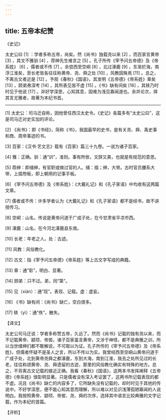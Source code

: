 ```yaml
---
---
---
```

title: 五帝本纪赞
---




《史记》

太史公曰 [1] ：学者多称五帝，尚矣。然《尚书》独载尧以来 [2] ，而百家言黄帝 [3] ，其文不雅驯 [4] ，荐绅先生难言之 [5] 。孔子所传《宰予问五帝德》及《帝系姓》 [6] ，儒者或不传 [7] 。余尝西至空峒 [8] ，北过涿鹿 [9] ，东渐於海，南浮江淮矣，至长老皆各往往称黄帝、尧、舜之处 [10] ，风教固殊焉 [11] 。总之，不离古文者近是 [12] 。予观《春秋》《国语》，其发明《五帝德》《帝系姓》章矣 [13] ，顾弟弗深考 [14] ，其所表见皆不虚 [15] 。《书》缺有间矣 [16] ，其轶乃时时见于他说 [17] 。非好学深思，心知其意，固难为浅见寡闻道也。余并论次，择其言尤雅者，故著为本纪书首。



* * *



[1] 太史公：司马迁自称，因他曾任西汉太史令。《史记》各篇多有“太史公曰”，这是司马迁对史实加的评论。

[2] 《尚书》：即《书经》，简称《书》，我国最早的史书，是有关尧、舜、禹史事和商、周帝事迹的书。

[3] 百家：《汉书·艺文志》载有《百家》篇三十九卷。一说为诸子百家。

[4] 雅：正确。驯：通“训”，准则。事有所依，文辞又美，也就是有规范的意思。

[5] 荐绅：即缙绅，有官职或做过官的人。缙：插；绅，大带。古时官员腰系大带，上插笏板，即上朝用的记事手板。

[6] 《宰予问五帝德》及《帝系姓》：《大戴礼记》和《孔子家语》中均收有这两篇文章。

[7] 儒者或不传：许多学者认为《大戴礼记》和《孔子家语》都不是经书，故不讲授传习。

[8] 空峒：山名，传说是黄帝问道于广成子处，在今甘肃省平凉市西。

[9] 涿鹿：山名，在今河北涿鹿县东南。

[10] 长老：年老之人。处：古迹。

[11] 风教：风俗教化。

[12] 古文：指《宰予问五帝德》《帝系姓》等上古文字写成的典籍。

[13] 章：通“彰”，明白、显著。

[14] 顾弟：只不过。弟，同“第”。

[15] 见（xiàn）：通“现”。表现、记载。虚：虚妄。

[16] 《书》缺有间：《尚书》缺亡，空白很多。

[17] 轶（yì）：通“佚”，散失。

【译文】

太史公司马迁说：学者多称赞五帝，久远了。然而《尚书》记载的独有尧以来，而不记载黄帝、颛顼、帝喾。诸子百家虽言黄帝，又涉于神怪，都不是典雅之训，所以当世缙绅们都不敢解说，不可取以为证。孔子所传的《宰予问五帝德》及《帝系姓》，但儒者怀疑不是圣人之言，所以不传以为实。我曾经西至空峒山黄帝问道于广成子处，北到黄帝尧舜之都涿鹿，东到大海，南到江淮，我去之处所见过的长老，往往称颂黄帝、尧、舜遗留的古迹，那里的风俗教化确实有特殊的地方。总之，不背离古文记载的接近正确。我看《春秋》《国语》，这两本书发挥阐释《五帝德》《帝系姓》很彰明显著。只是儒者没有深入考证罢了，这两书所记载表现的都不虚。况且《尚书》缺亡的内容多了，它所缺失没有记载的，却时时见于其他的传说中。不好学深思，便不能心知其意而理解，所以难以对见识浅薄孤陋寡闻的人说明白。我按照黄帝、颛顼、帝喾、尧、舜的次序，选择其中语言比较典雅的文字记载，作为本纪的首篇。

【评析】